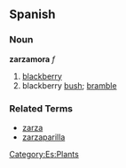 == Spanish ==
=== Noun ===
'''zarzamora''' ''f''
# [[blackberry]]
# blackberry [[bush]]; [[bramble]]

=== Related Terms ===
*[[zarza]]
*[[zarzaparilla]]

[[Category:Es:Plants]]